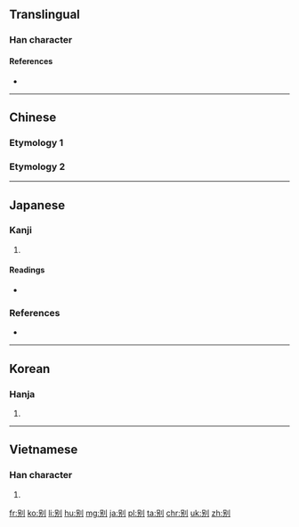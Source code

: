 {{also|別}}

==Translingual==

===Han character===
{{Han char|rn=18|rad=刀|as=05|sn=7|four=|canj=口尸中弓 (RSLN), X口尸中弓 (XRSLN)|ids=⿰另刂}}

====References====
* {{Han ref|kx=0138.281|dkj=01925|hdz=10328.130|uh=522B}}

----

==Chinese==

===Etymology 1===
{{zh-see|別}}

===Etymology 2===
{{zh-see|彆}}

----

==Japanese==

===Kanji===
{{ja-kanji|grade=|rs=刀05}}

# {{alternative form of|別|lang=ja}}

====Readings====
* {{ja-readings|on=[[べつ]] (betsu), [[べち]] (bechi)|kun=[[わかれる]] (wakareru), [[わける]] (wakeru), [[わかれ]] (wakare)}}

===References===
* {{R:Koseki Moji|022700}}

----

==Korean==

===Hanja===
{{ko-hanja|hangeul=별|rv=byeol|mr=pyŏl}}

# {{defn|lang=ko|sort=刀05}}

----

==Vietnamese==

===Han character===
{{vi-hantu|[[biệt]]|rs=刀05}}

# {{defn|lang=vi|sort=刀05}}

[[fr:别]]
[[ko:别]]
[[li:别]]
[[hu:别]]
[[mg:别]]
[[ja:别]]
[[pl:别]]
[[ta:别]]
[[chr:别]]
[[uk:别]]
[[zh:别]]